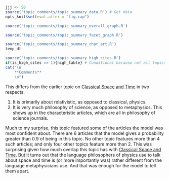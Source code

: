 ```r
jjj <- 50
source('topic_comments/topic_summary_data.R') # Get data
opts_knit$set(eval.after = "fig.cap")
```

```r
source('topic_comments/topic_summary_overall_graph.R')
```

```r

source('topic_comments/topic_summary_facet_graph.R')
```

```r

source('topic_comments/topic_summary_char_art.R')
temp_dt
```

```r
source('topic_comments/topic_summary_high_cites.R')
if(is_high_cites == 1){high_table} # Conditional because not all topics have high cites
cat("\n
	**Comments**
	\n")
```

This differs from the earlier topic on [Classical Space and Time](#topic20) in two respects.

1. It is primarily about relativistic, as opposed to classical, physics.
2. It is very much philosophy of science, as opposed to metaphysics. This shows up in the characteristic articles, which are all in philosophy of science journals.

Much to my surprise, this topic featured some of the articles the model was most confident about. There are 6 articles that the model gives a probability greater than 0.9 of being in this topic. No other topic features more than 4 such articles; and only four other topics feature more than 2. This was surprising given how much overlap this topic has with [Classical Space and Time](#topic20). But it turns out that the language philosophers of physics use to talk about space and time is (or more importantly was) rather different from the language metaphysicians use. And that was enough for the model to tell them apart.